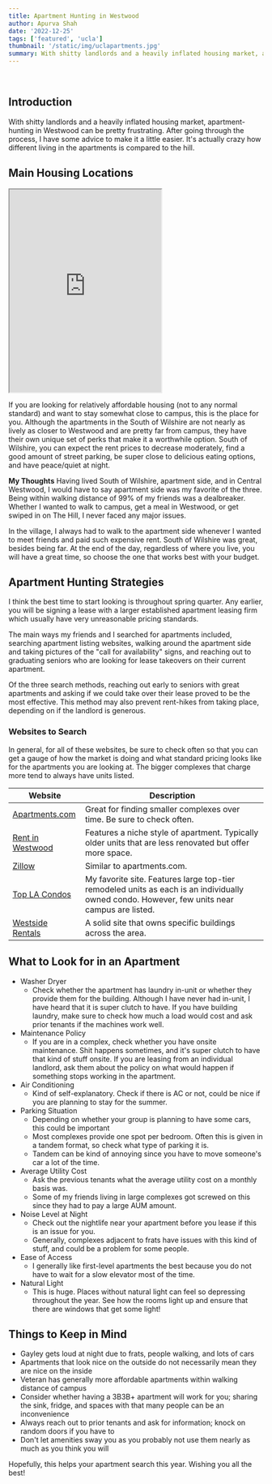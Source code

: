 ```yaml
---
title: Apartment Hunting in Westwood
author: Apurva Shah
date: '2022-12-25'
tags: ['featured', 'ucla']
thumbnail: '/static/img/uclapartments.jpg'
summary: With shitty landlords and a heavily inflated housing market, apartment-hunting in Westwood can be pretty frustrating.
---
```


<br />

<TOCInline toc={props.toc} exclude="Overview" asDisclosure toHeading={3} />

## Introduction

With shitty landlords and a heavily inflated housing market, apartment-hunting in Westwood can be pretty frustrating. After going through the process, I have some advice to make it a little easier. It's actually crazy how different living in the apartments is compared to the hill.

## Main Housing Locations

<iframe
  src="https://www.google.com/maps/d/embed?mid=1uLuG3kaZ0VYMgQ6q6mTcVvkUXtyYXIM&hl=en&ehbc=2E312F"
  className="border:0;"
  className="w-full"
  height="400px"
/>

Within the neighborhood locations that most undergraduate students live within, I can think of four distinct classifications that you could categorize where students generally live, excluding the hill. These areas are all relatively close to campus but vary in terms of which parts of campus are readily accessible.

### North Westwood Village (apartment side)

The apartment side is where most of the undergraduate students off-campus usually move after their stay in the dorms. It is next to the hill and is pocketed between Gayley Ave. and Veteran Ave.

The perks of living in the apartment side are that you get a pretty vibrant atmosphere of students walking around at night, have most of your friends nearby, and have a short walk to campus. The downside to the apartment side is that depending on where you live, it can be pretty noisy, and no matter where you live, it is expensive! On the apartment side, you have close access to some late-night food places in the village, the frats, and super quick Duffl delivery.

### Central Westwood Village

This is probably the smallest category out of all of the places to live in Westwood due to the lack of apartment complexes in this generally commercially zoned plot of land. The main complex that I can name here is The Glendon.

Living in this area comes with the perks of being close to the central campus and being in the heart of Westwood Village. Some of the downsides include the expensive cost of living and being kind of far from the majority living in the apartment side. It is very nice having Target, Ralphs, Trader Joe's, and fast food within a two-minute walk.

### Hilgard (Sorority Side)

All the way on the Eastern side of campus is Hilgard, where all of the sorority houses are. This side of Westwood is definitely quieter than both central Westwood and the apartment side. The perks of living on Hilgard, are you are closer to North Campus, closer to the sororities, and have a quieter living arrangement. The cons include the high cost of living and being really far from parts of campus (the hill) and really far from the apartment side.

### South of Wilshire

<iframe
  src="https://www.google.com/maps/embed?pb=!1m14!1m12!1m3!1d2862.6211640834913!2d-118.44286594439652!3d34.05743932082323!2m3!1f0!2f0!3f0!3m2!1i1024!2i768!4f13.1!5e0!3m2!1sen!2sus!4v1677496707129!5m2!1sen!2sus"
  className="border:0;"
  className="w-full"
  height="400px"
></iframe>

If you are looking for relatively affordable housing (not to any normal standard) and want to stay somewhat close to campus, this is the place for you. Although the apartments in the South of Wilshire are not nearly as lively as closer to Westwood and are pretty far from campus, they have their own unique set of perks that make it a worthwhile option. South of Wilshire, you can expect the rent prices to decrease moderately, find a good amount of street parking, be super close to delicious eating options, and have peace/quiet at night.

**My Thoughts**
Having lived South of Wilshire, apartment side, and in Central Westwood, I would have to say apartment side was my favorite of the three. Being within walking distance of 99% of my friends was a dealbreaker. Whether I wanted to walk to campus, get a meal in Westwood, or get swiped in on The Hill, I never faced any major issues.

In the village, I always had to walk to the apartment side whenever I wanted to meet friends and paid such expensive rent. South of Wilshire was great, besides being far. At the end of the day, regardless of where you live, you will have a great time, so choose the one that works best with your budget.

## Apartment Hunting Strategies

I think the best time to start looking is throughout spring quarter. Any earlier, you will be signing a lease with a larger established apartment leasing firm which usually have very unreasonable pricing standards.

The main ways my friends and I searched for apartments included, searching apartment listing websites, walking around the apartment side and taking pictures of the "call for availability" signs, and reaching out to graduating seniors who are looking for lease takeovers on their current apartment.

Of the three search methods, reaching out early to seniors with great apartments and asking if we could take over their lease proved to be the most effective. This method may also prevent rent-hikes from taking place, depending on if the landlord is generous.

### Websites to Search

In general, for all of these websites, be sure to check often so that you can get a gauge of how the market is doing and what standard pricing looks like for the apartments you are looking at. The bigger complexes that charge more tend to always have units listed.

| Website                                                                  | Description                                                                                                                                  |
| ------------------------------------------------------------------------ | -------------------------------------------------------------------------------------------------------------------------------------------- |
| [Apartments.com](https://apartments.com)                                 | Great for finding smaller complexes over time. Be sure to check often.                                                                       |
| [Rent in Westwood](http://www.rentwestwood.com/)                         | Features a niche style of apartment. Typically older units that are less renovated but offer more space.                                     |
| [Zillow](https://www.zillow.com/)                                        | Similar to apartments.com.                                                                                                                   |
| [Top LA Condos](https://www.toplacondos.com/Westwood-Village-Apartments) | My favorite site. Features large top-tier remodeled units as each is an individually owned condo. However, few units near campus are listed. |
| [Westside Rentals](https://www.westsiderentals.com/)                     | A solid site that owns specific buildings across the area.                                                                                   |

## What to Look for in an Apartment

- Washer Dryer
  - Check whether the apartment has laundry in-unit or whether they provide them for the building. Although I have never had in-unit, I have heard that it is super clutch to have. If you have building laundry, make sure to check how much a load would cost and ask prior tenants if the machines work well.
- Maintenance Policy
  - If you are in a complex, check whether you have onsite maintenance. Shit happens sometimes, and it's super clutch to have that kind of stuff onsite. If you are leasing from an individual landlord, ask them about the policy on what would happen if something stops working in the apartment.
- Air Conditioning
  - Kind of self-explanatory. Check if there is AC or not, could be nice if you are planning to stay for the summer.
- Parking Situation
  - Depending on whether your group is planning to have some cars, this could be important
  - Most complexes provide one spot per bedroom. Often this is given in a tandem format, so check what type of parking it is.
  - Tandem can be kind of annoying since you have to move someone's car a lot of the time.
- Average Utility Cost
  - Ask the previous tenants what the average utility cost on a monthly basis was.
  - Some of my friends living in large complexes got screwed on this since they had to pay a large AUM amount.
- Noise Level at Night
  - Check out the nightlife near your apartment before you lease if this is an issue for you.
  - Generally, complexes adjacent to frats have issues with this kind of stuff, and could be a problem for some people.
- Ease of Access
  - I generally like first-level apartments the best because you do not have to wait for a slow elevator most of the time.
- Natural Light
  - This is huge. Places without natural light can feel so depressing throughout the year. See how the rooms light up and ensure that there are windows that get some light!

## Things to Keep in Mind

- Gayley gets loud at night due to frats, people walking, and lots of cars
- Apartments that look nice on the outside do not necessarily mean they are nice on the inside
- Veteran has generally more affordable apartments within walking distance of campus
- Consider whether having a 3B3B+ apartment will work for you; sharing the sink, fridge, and spaces with that many people can be an inconvenience
- Always reach out to prior tenants and ask for information; knock on random doors if you have to
- Don't let amenities sway you as you probably not use them nearly as much as you think you will

Hopefully, this helps your apartment search this year. Wishing you all the best!
